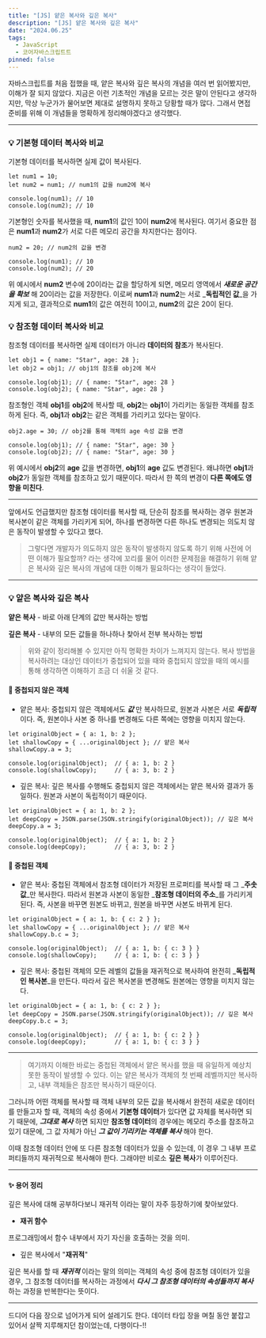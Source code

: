 ```yaml
---
title: "[JS] 얕은 복사와 깊은 복사"
description: "[JS] 얕은 복사와 깊은 복사"
date: "2024.06.25"
tags:
  - JavaScript
  - 코어자바스크립트트
pinned: false
---
```


자바스크립트를 처음 접했을 때, 얕은 복사와 깊은 복사의 개념을 여러 번 읽어봤지만, 이해가 잘 되지 않았다. 지금은 이런 기초적인 개념을 모르는 것은 말이 안된다고 생각하지만, 막상 누군가가 물어보면 제대로 설명하지 못하고 당황할 때가 많다. 그래서 면접 준비를 위해 이 개념들을 명확하게 정리해야겠다고 생각했다.

---

### 💡 기본형 데이터 복사와 비교

기본형 데이터를 복사하면 실제 값이 복사된다.

```
let num1 = 10;
let num2 = num1; // num1의 값을 num2에 복사

console.log(num1); // 10
console.log(num2); // 10
```

기본형인 숫자를 복사했을 때, **num1**의 값인 10이 **num2**에 복사된다. 여기서 중요한 점은 **num1**과 **num2**가 서로 다른 메모리 공간을 차지한다는 점이다.

```
num2 = 20; // num2의 값을 변경

console.log(num1); // 10
console.log(num2); // 20
```

위 예시에서 **num2** 변수에 20이라는 값을 할당하게 되면, 메모리 영역에서 _**새로운 공간을 확보**_ 해 20이라는 값을 저장한다. 이로써 **num1**과 **num2**는 서로 _**독립적인 값**_을 가지게 되고, 결과적으로 **num1**의 값은 여전히 10이고, **num2**의 값은 20이 된다.

### 💡 참조형 데이터 복사와 비교

참조형 데이터를 복사하면 실제 데이터가 아니라 **데이터의 참조**가 복사된다.

```
let obj1 = { name: "Star", age: 28 };
let obj2 = obj1; // obj1의 참조를 obj2에 복사

console.log(obj1); // { name: "Star", age: 28 }
console.log(obj2); { name: "Star", age: 28 }
```

참조형인 객체 **obj1**를 **obj2**에 복사할 때, **obj2**는 **obj1**이 가리키는 동일한 객체를 참조하게 된다. 즉, **obj1**과 **obj2**는 같은 객체를 가리키고 있다는 말이다.

```
obj2.age = 30; // obj2를 통해 객체의 age 속성 값을 변경

console.log(obj1); // { name: "Star", age: 30 }
console.log(obj2); // { name: "Star", age: 30 }
```

위 예시에서 **obj2**의 **age** 값을 변경하면, **obj1**의 **age** 값도 변경된다. 왜냐하면 **obj1**과 **obj2**가 동일한 객체를 참조하고 있기 때문이다. 따라서 한 쪽의 변경이 **다른 쪽에도 영향을 미친다**.

---

앞에서도 언급했지만 참조형 데이터를 복사할 때, 단순히 참조를 복사하는 경우 원본과 복사본이 같은 객체를 가리키게 되어, 하나를 변경하면 다른 하나도 변경되는 의도치 않은 동작이 발생할 수 있다고 했다.

> 그렇다면 개발자가 의도하지 않은 동작이 발생하지 않도록 하기 위해 사전에 어떤 이해가 필요할까? 라는 생각에 꼬리를 물어 이러한 문제점을 해결하기 위해 얕은 복사와 깊은 복사의 개념에 대한 이해가 필요하다는 생각이 들었다.

---

### 💡 얕은 복사와 깊은 복사

**얕은 복사** - 바로 아래 단계의 값만 복사하는 방법

**깊은 복사** - 내부의 모든 값들을 하나하나 찾아서 전부 복사하는 방법

> 위와 같이 정리해볼 수 있지만 아직 명확한 차이가 느껴지지 않는다. 복사 방법을 복사하려는 대상인 데이터가 중첩되어 있을 때와 중첩되지 않았을 때의 예시를 통해 생각하면 이해하기 조금 더 쉬울 것 같다.


#### 📌 중첩되지 않은 객체

- 얕은 복사: 중첩되지 않은 객체에서도 _**값**_ 만 복사하므로, 원본과 사본은 서로 _**독립적**_ 이다. 즉, 원본이나 사본 중 하나를 변경해도 다른 쪽에는 영향을 미치지 않는다.

```
let originalObject = { a: 1, b: 2 };
let shallowCopy = { ...originalObject }; // 얕은 복사
shallowCopy.a = 3;

console.log(originalObject);  // { a: 1, b: 2 }
console.log(shallowCopy);     // { a: 3, b: 2 }
```

- 깊은 복사: 깊은 복사를 수행해도 중첩되지 않은 객체에서는 얕은 복사와 결과가 동일하다. 원본과 사본이 독립적이기 때문이다.

```
let originalObject = { a: 1, b: 2 };
let deepCopy = JSON.parse(JSON.stringify(originalObject)); // 깊은 복사
deepCopy.a = 3;

console.log(originalObject);  // { a: 1, b: 2 }
console.log(deepCopy);        // { a: 3, b: 2 }
```

#### 📌 중첩된 객체

- 얕은 복사: 중첩된 객체에서 참조형 데이터가 저장된 프로퍼티를 복사할 때 그 _**주솟값**_만 복사한다. 따라서 원본과 사본이 동일한 _**참조형 데이터의 주소**_를 가리키게 된다. 즉, 사본을 바꾸면 원본도 바뀌고, 원본을 바꾸면 사본도 바뀌게 된다.

```
let originalObject = { a: 1, b: { c: 2 } };
let shallowCopy = { ...originalObject }; // 얕은 복사
shallowCopy.b.c = 3;

console.log(originalObject);  // { a: 1, b: { c: 3 } }
console.log(shallowCopy);     // { a: 1, b: { c: 3 } }
```

- 깊은 복사: 중첩된 객체의 모든 레벨의 값들을 재귀적으로 복사하여 완전히 _**독립적인 복사본**_을 만든다. 따라서 깊은 복사본을 변경해도 원본에는 영향을 미치지 않는다.

```
let originalObject = { a: 1, b: { c: 2 } };
let deepCopy = JSON.parse(JSON.stringify(originalObject)); // 깊은 복사
deepCopy.b.c = 3;

console.log(originalObject);  // { a: 1, b: { c: 2 } }
console.log(deepCopy);        // { a: 1, b: { c: 3 } }
```

---

> 여기까지 이해한 바로는 중첩된 객체에서 얕은 복사를 했을 때 유일하게 예상치 못한 동작이 발생할 수 있다. 이는 얕은 복사가 객체의 첫 번째 레벨까지만 복사하고, 내부 객체들은 참조만 복사하기 때문이다.

그러니까 어떤 객체를 복사할 때 객체 내부의 모든 값을 복사해서 완전히 새로운 데이터를 만들고자 할 때, 객체의 속성 중에서 **기본형 데이터**가 있다면 값 자체를 복사하면 되기 때문에, _**그대로 복사**_ 하면 되지만 **참조형 데이터**의 경우에는 메모리 주소를 참조하고 있기 대문에, 그 값 자체가 아닌 _**그 값이 기리키는 객체를 복사**_ 해야 한다.

이때 참조형 데이터 안에 또 다른 참조형 데이터가 있을 수 있는데, 이 경우 그 내부 프로퍼티들까지 재귀적으로 복사해야 한다. 그래야만 비로소 **깊은 복사**가 이루어진다.

---

#### ✨ 용어 정리

깊은 복사에 대해 공부하다보니 재귀적 이라는 말이 자주 등장하기에 찾아보았다.

- **재귀 함수**

프로그래밍에서 함수 내부에서 자기 자신을 호출하는 것을 의미.

- 깊은 복사에서 "**재귀적**"

깊은 복사를 할 때 _**재귀적**_ 이라는 말의 의미는 객체의 속성 중에 참조형 데이터가 있을 경우, 그 참조형 데이터를 복사하는 과정에서 _**다시 그 참조형 데이터의 속성들까지 복사**_ 하는 과정을 반복한다는 뜻이다.

---

드디어 다음 장으로 넘어가게 되어 설레기도 한다. 데이터 타입 장을 며칠 동안 붙잡고 있어서 살짝 지루해지던 참이었는데, 다행이다-!!